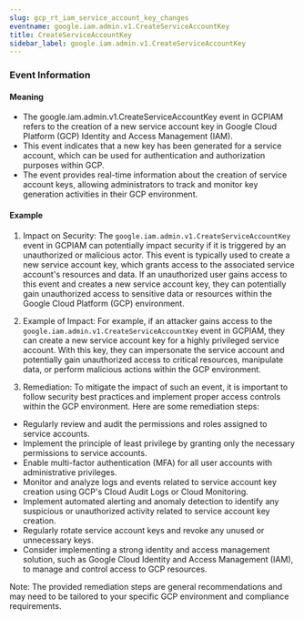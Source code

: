 ```yaml
--- 
slug: gcp_rt_iam_service_account_key_changes
eventname: google.iam.admin.v1.CreateServiceAccountKey
title: CreateServiceAccountKey
sidebar_label: google.iam.admin.v1.CreateServiceAccountKey
---
```

                       
### Event Information

#### Meaning

- The google.iam.admin.v1.CreateServiceAccountKey event in GCPIAM refers to the creation of a new service account key in Google Cloud Platform (GCP) Identity and Access Management (IAM).
- This event indicates that a new key has been generated for a service account, which can be used for authentication and authorization purposes within GCP.
- The event provides real-time information about the creation of service account keys, allowing administrators to track and monitor key generation activities in their GCP environment.

#### Example

1. Impact on Security: The `google.iam.admin.v1.CreateServiceAccountKey` event in GCPIAM can potentially impact security if it is triggered by an unauthorized or malicious actor. This event is typically used to create a new service account key, which grants access to the associated service account's resources and data. If an unauthorized user gains access to this event and creates a new service account key, they can potentially gain unauthorized access to sensitive data or resources within the Google Cloud Platform (GCP) environment.

2. Example of Impact: For example, if an attacker gains access to the `google.iam.admin.v1.CreateServiceAccountKey` event in GCPIAM, they can create a new service account key for a highly privileged service account. With this key, they can impersonate the service account and potentially gain unauthorized access to critical resources, manipulate data, or perform malicious actions within the GCP environment.

3. Remediation: To mitigate the impact of such an event, it is important to follow security best practices and implement proper access controls within the GCP environment. Here are some remediation steps:

- Regularly review and audit the permissions and roles assigned to service accounts.
- Implement the principle of least privilege by granting only the necessary permissions to service accounts.
- Enable multi-factor authentication (MFA) for all user accounts with administrative privileges.
- Monitor and analyze logs and events related to service account key creation using GCP's Cloud Audit Logs or Cloud Monitoring.
- Implement automated alerting and anomaly detection to identify any suspicious or unauthorized activity related to service account key creation.
- Regularly rotate service account keys and revoke any unused or unnecessary keys.
- Consider implementing a strong identity and access management solution, such as Google Cloud Identity and Access Management (IAM), to manage and control access to GCP resources.

Note: The provided remediation steps are general recommendations and may need to be tailored to your specific GCP environment and compliance requirements.


 